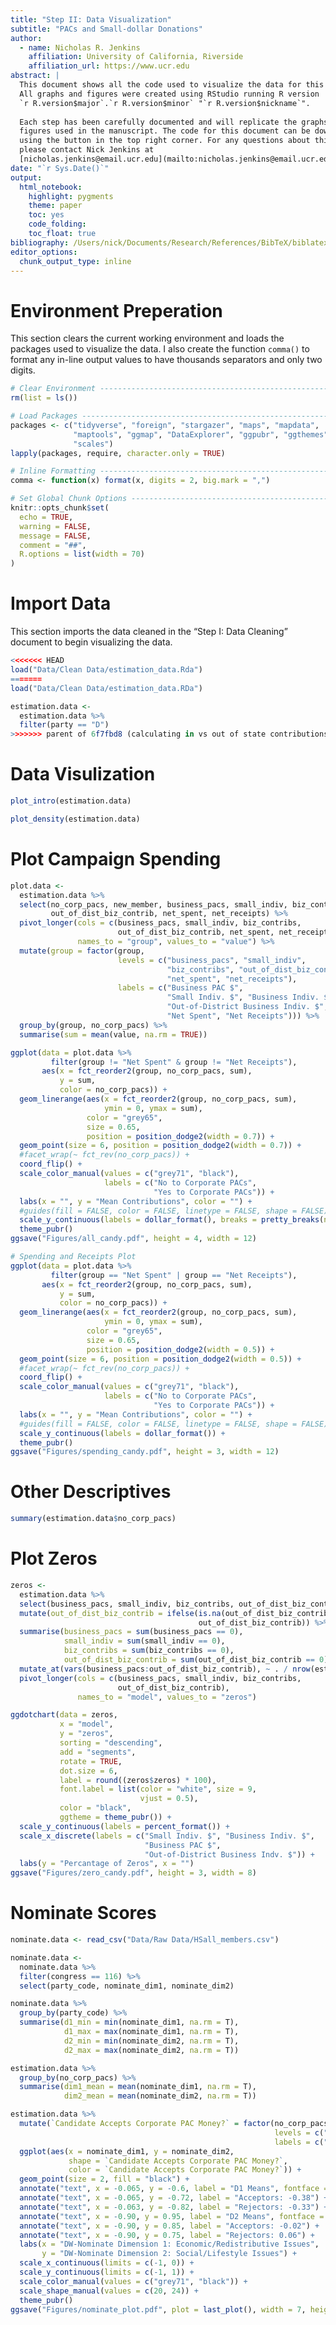 ```yaml
---
title: "Step II: Data Visualization"
subtitle: "PACs and Small-dollar Donations"
author:
  - name: Nicholas R. Jenkins 
    affiliation: University of California, Riverside
    affiliation_url: https://www.ucr.edu
abstract: |
  This document shows all the code used to visualize the data for this project. 
  All graphs and figures were created using RStudio running R version 
  `r R.version$major`.`r R.version$minor` "`r R.version$nickname`". 
  
  Each step has been carefully documented and will replicate the graphs and
  figures used in the manuscript. The code for this document can be downloaded 
  using the button in the top right corner. For any questions about this code, 
  please contact Nick Jenkins at 
  [nicholas.jenkins@email.ucr.edu](mailto:nicholas.jenkins@email.ucr.edu).
date: "`r Sys.Date()`"
output: 
  html_notebook: 
    highlight: pygments
    theme: paper
    toc: yes
    code_folding: 
    toc_float: true
bibliography: /Users/nick/Documents/Research/References/BibTeX/biblatex.bib
editor_options: 
  chunk_output_type: inline
---
```


# Environment Preperation

This section clears the current working environment and loads the packages used to visualize the data. I also create the function `comma()` to format any in-line output values to have thousands separators and only two digits. 

```r
# Clear Environment -----------------------------------------------------------
rm(list = ls())

# Load Packages ---------------------------------------------------------------
packages <- c("tidyverse", "foreign", "stargazer", "maps", "mapdata", 
              "maptools", "ggmap", "DataExplorer", "ggpubr", "ggthemes", 
              "scales")
lapply(packages, require, character.only = TRUE)

# Inline Formatting -----------------------------------------------------------
comma <- function(x) format(x, digits = 2, big.mark = ",")

# Set Global Chunk Options ----------------------------------------------------
knitr::opts_chunk$set(
  echo = TRUE,
  warning = FALSE,
  message = FALSE,
  comment = "##",
  R.options = list(width = 70)
)
```

# Import Data

This section imports the data cleaned in the "Step I: Data Cleaning" document to begin visualizing the data. 

```r
<<<<<<< HEAD
load("Data/Clean Data/estimation_data.Rda")
=======
load("Data/Clean Data/estimation_data.RDa")

estimation.data <- 
  estimation.data %>%
  filter(party == "D")
>>>>>>> parent of 6f7fbd8 (calculating in vs out of state contributions)
```


# Data Visulization

```r
plot_intro(estimation.data)

plot_density(estimation.data)
```


# Plot Campaign Spending

```r
plot.data <- 
  estimation.data %>%
  select(no_corp_pacs, new_member, business_pacs, small_indiv, biz_contribs, 
         out_of_dist_biz_contrib, net_spent, net_receipts) %>%
  pivot_longer(cols = c(business_pacs, small_indiv, biz_contribs, 
                        out_of_dist_biz_contrib, net_spent, net_receipts),
               names_to = "group", values_to = "value") %>%
  mutate(group = factor(group,
                        levels = c("business_pacs", "small_indiv", 
                                   "biz_contribs", "out_of_dist_biz_contrib",
                                   "net_spent", "net_receipts"),
                        labels = c("Business PAC $", 
                                   "Small Indiv. $", "Business Indiv. $", 
                                   "Out-of-District Business Indiv. $",
                                   "Net Spent", "Net Receipts"))) %>%
  group_by(group, no_corp_pacs) %>%
  summarise(sum = mean(value, na.rm = TRUE))

ggplot(data = plot.data %>% 
         filter(group != "Net Spent" & group != "Net Receipts"), 
       aes(x = fct_reorder2(group, no_corp_pacs, sum), 
           y = sum, 
           color = no_corp_pacs)) +
  geom_linerange(aes(x = fct_reorder2(group, no_corp_pacs, sum), 
                     ymin = 0, ymax = sum), 
                 color = "grey65", 
                 size = 0.65,
                 position = position_dodge2(width = 0.7)) +
  geom_point(size = 6, position = position_dodge2(width = 0.7)) +
  #facet_wrap(~ fct_rev(no_corp_pacs)) +
  coord_flip() +
  scale_color_manual(values = c("grey71", "black"),
                     labels = c("No to Corporate PACs", 
                                "Yes to Corporate PACs")) +
  labs(x = "", y = "Mean Contributions", color = "") +
  #guides(fill = FALSE, color = FALSE, linetype = FALSE, shape = FALSE)+
  scale_y_continuous(labels = dollar_format(), breaks = pretty_breaks(n = 8)) +
  theme_pubr()
ggsave("Figures/all_candy.pdf", height = 4, width = 12)

# Spending and Receipts Plot
ggplot(data = plot.data %>% 
         filter(group == "Net Spent" | group == "Net Receipts"), 
       aes(x = fct_reorder2(group, no_corp_pacs, sum), 
           y = sum, 
           color = no_corp_pacs)) +
  geom_linerange(aes(x = fct_reorder2(group, no_corp_pacs, sum), 
                     ymin = 0, ymax = sum), 
                 color = "grey65", 
                 size = 0.65,
                 position = position_dodge2(width = 0.5)) +
  geom_point(size = 6, position = position_dodge2(width = 0.5)) +
  #facet_wrap(~ fct_rev(no_corp_pacs)) +
  coord_flip() +
  scale_color_manual(values = c("grey71", "black"),
                     labels = c("No to Corporate PACs", 
                                "Yes to Corporate PACs")) +
  labs(x = "", y = "Mean Contributions", color = "") +
  #guides(fill = FALSE, color = FALSE, linetype = FALSE, shape = FALSE)+
  scale_y_continuous(labels = dollar_format()) +
  theme_pubr()
ggsave("Figures/spending_candy.pdf", height = 3, width = 12)
```

# Other Descriptives

```r
summary(estimation.data$no_corp_pacs)
```


# Plot Zeros

```r
zeros <- 
  estimation.data %>% 
  select(business_pacs, small_indiv, biz_contribs, out_of_dist_biz_contrib) %>%
  mutate(out_of_dist_biz_contrib = ifelse(is.na(out_of_dist_biz_contrib), 0, 
                                          out_of_dist_biz_contrib)) %>%
  summarise(business_pacs = sum(business_pacs == 0),
            small_indiv = sum(small_indiv == 0),
            biz_contribs = sum(biz_contribs == 0),
            out_of_dist_biz_contrib = sum(out_of_dist_biz_contrib == 0)) %>%
  mutate_at(vars(business_pacs:out_of_dist_biz_contrib), ~ . / nrow(estimation.data)) %>%
  pivot_longer(cols = c(business_pacs, small_indiv, biz_contribs, 
                        out_of_dist_biz_contrib),
               names_to = "model", values_to = "zeros")

ggdotchart(data = zeros, 
           x = "model", 
           y = "zeros",
           sorting = "descending",
           add = "segments", 
           rotate = TRUE,
           dot.size = 6,
           label = round((zeros$zeros) * 100),
           font.label = list(color = "white", size = 9, 
                             vjust = 0.5),
           color = "black",
           ggtheme = theme_pubr()) +
  scale_y_continuous(labels = percent_format()) +
  scale_x_discrete(labels = c("Small Indiv. $", "Business Indiv. $", 
                              "Business PAC $", 
                              "Out-of-District Business Indv. $")) +
  labs(y = "Percantage of Zeros", x = "")
ggsave("Figures/zero_candy.pdf", height = 3, width = 8)
```


# Nominate Scores

```r
nominate.data <- read_csv("Data/Raw Data/HSall_members.csv")

nominate.data <- 
  nominate.data %>%
  filter(congress == 116) %>%
  select(party_code, nominate_dim1, nominate_dim2)

nominate.data %>%
  group_by(party_code) %>%
  summarise(d1_min = min(nominate_dim1, na.rm = T),
            d1_max = max(nominate_dim1, na.rm = T),
            d2_min = min(nominate_dim2, na.rm = T),
            d2_max = max(nominate_dim2, na.rm = T))

estimation.data %>%
  group_by(no_corp_pacs) %>%
  summarise(dim1_mean = mean(nominate_dim1, na.rm = T),
            dim2_mean = mean(nominate_dim2, na.rm = T))

estimation.data %>%
  mutate(`Candidate Accepts Corporate PAC Money?` = factor(no_corp_pacs,
                                                           levels = c("NO", "YES"),
                                                           labels = c("Yes", "No"))) %>%
  ggplot(aes(x = nominate_dim1, y = nominate_dim2, 
             shape = `Candidate Accepts Corporate PAC Money?`, 
             color = `Candidate Accepts Corporate PAC Money?`)) +
  geom_point(size = 2, fill = "black") +
  annotate("text", x = -0.065, y = -0.6, label = "D1 Means", fontface = 2) +
  annotate("text", x = -0.065, y = -0.72, label = "Acceptors: -0.38") +
  annotate("text", x = -0.063, y = -0.82, label = "Rejectors: -0.33") +
  annotate("text", x = -0.90, y = 0.95, label = "D2 Means", fontface = 2) +
  annotate("text", x = -0.90, y = 0.85, label = "Acceptors: -0.02") +
  annotate("text", x = -0.90, y = 0.75, label = "Rejectors: 0.06") +
  labs(x = "DW-Nominate Dimension 1: Economic/Redistributive Issues",
       y = "DW-Nominate Dimension 2: Social/Lifestyle Issues") +
  scale_x_continuous(limits = c(-1, 0)) +
  scale_y_continuous(limits = c(-1, 1)) +
  scale_color_manual(values = c("grey71", "black")) +
  scale_shape_manual(values = c(20, 24)) +
  theme_pubr()
ggsave("Figures/nominate_plot.pdf", plot = last_plot(), width = 7, height = 5)
```

